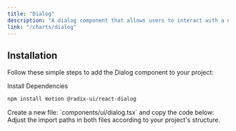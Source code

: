 ```yaml
---
title: "Dialog"
description: "A dialog component that allows users to interact with a modal window."
link: "/charts/dialog"
---
```


<ComponentPreview name="dialog-demo" />

## Installation

Follow these simple steps to add the Dialog component to your project:

<Steps>

<Step>
Install Dependencies
</Step>

```bash 
npm install motion @radix-ui/react-dialog 
```

<Step>
    Create a new file: `components/ui/dialog.tsx` and copy the code below:
</Step>

<CollapsibleSource name="dialog" />

<Step>
    Adjust the import paths in both files according to your project's structure.
</Step>

</Steps>
